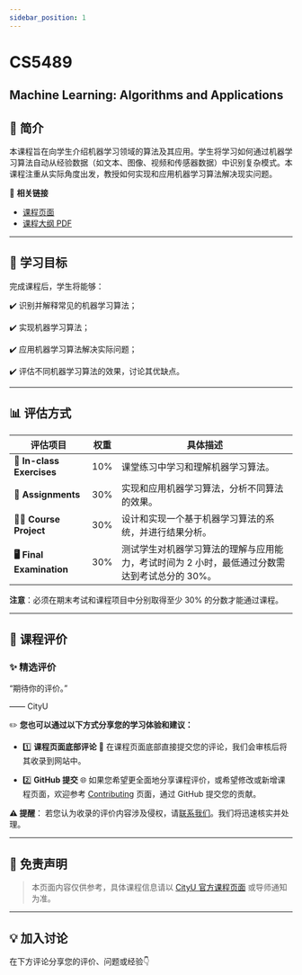 ```yaml
---
sidebar_position: 1
---
```


# CS5489
## Machine Learning: Algorithms and Applications

## **📘 简介**
本课程旨在向学生介绍机器学习领域的算法及其应用。学生将学习如何通过机器学习算法自动从经验数据（如文本、图像、视频和传感器数据）中识别复杂模式。本课程注重从实际角度出发，教授如何实现和应用机器学习算法解决现实问题。

🔗 **相关链接**
- [课程页面](https://www.cityu.edu.hk/catalogue/pg/202425/course/CS5489.htm)
- [课程大纲 PDF](https://www.cityu.edu.hk/catalogue/pg/202425/course/CS5489.pdf)

---

## **🎯 学习目标**

完成课程后，学生将能够：

✔️ 识别并解释常见的机器学习算法；

✔️ 实现机器学习算法；

✔️ 应用机器学习算法解决实际问题；

✔️ 评估不同机器学习算法的效果，讨论其优缺点。

---

## **📊 评估方式**

| **评估项目**              | **权重** | **具体描述**                                                                                       |
|--------------------------|---------|---------------------------------------------------------------------------------------------------|
| **📝 In-class Exercises** | 10%     | 课堂练习中学习和理解机器学习算法。                                                                   |
| **📄 Assignments**         | 30%     | 实现和应用机器学习算法，分析不同算法的效果。                                                         |
| **🧑‍💻 Course Project**      | 30%     | 设计和实现一个基于机器学习算法的系统，并进行结果分析。                                               |
| **🖥️ Final Examination**    | 30%     | 测试学生对机器学习算法的理解与应用能力，考试时间为 2 小时，最低通过分数需达到考试总分的 30%。            |

**注意**：必须在期末考试和课程项目中分别取得至少 30% 的分数才能通过课程。

---

## **💬 课程评价**

### ✨ **精选评价**
<div className={commentStyles.commentBox}>
    <p className={commentStyles.commentText}>
        “期待你的评价。”
    </p>
    <p className={commentStyles.commentAuthor}>—— CityU</p>
</div>

✏️ **您也可以通过以下方式分享您的学习体验和建议：**

- 1️⃣ **课程页面底部评论**
💬 在课程页面底部直接提交您的评论，我们会审核后将其收录到网站中。

- 2️⃣ **GitHub 提交**
🌐 如果您希望更全面地分享课程评价，或希望修改或新增课程页面，欢迎参考 [Contributing](https://penjc.github.io/cityU-navigator/contributing) 页面，通过 GitHub 提交您的贡献。

**⚠️ 提醒**：
若您认为收录的评价内容涉及侵权，请[联系我们](https://github.com/penjc/cityU-navigator/issues)。我们将迅速核实并处理。

---

## **📌 免责声明**

> 本页面内容仅供参考，具体课程信息请以 [CityU 官方课程页面](https://www.cityu.edu.hk/academic/catalogue) 或导师通知为准。

---

## **💡 加入讨论**

在下方评论分享您的评价、问题或经验👇
<Utterances />